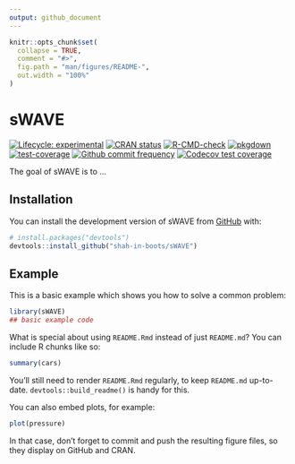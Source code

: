 ```yaml
---
output: github_document
---
```


<!-- README.md is generated from README.Rmd. Please edit that file -->

```r
knitr::opts_chunk$set(
  collapse = TRUE,
  comment = "#>",
  fig.path = "man/figures/README-",
  out.width = "100%"
)
```

# sWAVE

<!-- badges: start -->
[![Lifecycle: experimental](https://img.shields.io/badge/lifecycle-experimental-orange.svg)](https://lifecycle.r-lib.org/articles/stages.html#experimental)
[![CRAN status](https://www.r-pkg.org/badges/version/sWAVE)](https://CRAN.R-project.org/package=sWAVE)
[![R-CMD-check](https://github.com/shah-in-boots/sWAVE/actions/workflows/R-CMD-check.yaml/badge.svg)](https://github.com/shah-in-boots/sWAVE/actions/workflows/R-CMD-check.yaml)
[![pkgdown](https://github.com/shah-in-boots/sWAVE/actions/workflows/pkgdown.yaml/badge.svg)](https://github.com/shah-in-boots/sWAVE/actions/workflows/pkgdown.yaml)
[![test-coverage](https://github.com/shah-in-boots/sWAVE/actions/workflows/test-coverage.yaml/badge.svg)](https://github.com/shah-in-boots/sWAVE/actions/workflows/test-coverage.yaml)
[![Github commit frequency](https://img.shields.io/github/commit-activity/w/shah-in-boots/sWAVE)](https://github.com/shah-in-boots/sWAVE/graphs/commit-activity) 
[![Codecov test coverage](https://codecov.io/gh/shah-in-boots/sWAVE/branch/main/graph/badge.svg)](https://app.codecov.io/gh/shah-in-boots/sWAVE?branch=main)
<!-- badges: end -->

The goal of sWAVE is to ...

## Installation

You can install the development version of sWAVE from [GitHub](https://github.com/) with:

```r
# install.packages("devtools")
devtools::install_github("shah-in-boots/sWAVE")
```

## Example

This is a basic example which shows you how to solve a common problem:

```r
library(sWAVE)
## basic example code
```

What is special about using `README.Rmd` instead of just `README.md`? You can include R chunks like so:

```r
summary(cars)
```

You'll still need to render `README.Rmd` regularly, to keep `README.md` up-to-date. `devtools::build_readme()` is handy for this.

You can also embed plots, for example:

```r
plot(pressure)
```

In that case, don't forget to commit and push the resulting figure files, so they display on GitHub and CRAN.
